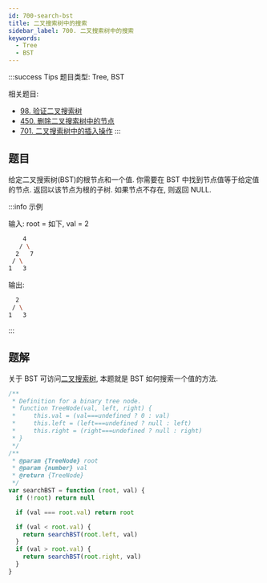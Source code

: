 ```yaml
---
id: 700-search-bst
title: 二叉搜索树中的搜索
sidebar_label: 700. 二叉搜索树中的搜索
keywords:
  - Tree
  - BST
---
```


:::success Tips
题目类型: Tree, BST

相关题目:

- [98. 验证二叉搜索树](/leetcode/medium/98-is-valid-bst)
- [450. 删除二叉搜索树中的节点](/leetcode/medium/450-delete-node)
- [701. 二叉搜索树中的插入操作](/leetcode/medium/701-insert-into-bst)
  :::

## 题目

给定二叉搜索树(BST)的根节点和一个值. 你需要在 BST 中找到节点值等于给定值的节点. 返回以该节点为根的子树. 如果节点不存在, 则返回 NULL.

:::info 示例

输入: root = 如下, val = 2

```bash
    4
   / \
  2   7
 / \
1   3
```

输出:

```bash
  2
 / \
1   3
```

:::

## 题解

关于 BST 可访问[二叉搜索树](/data-structure/tree/bst), 本题就是 BST 如何搜索一个值的方法.

```ts
/**
 * Definition for a binary tree node.
 * function TreeNode(val, left, right) {
 *     this.val = (val===undefined ? 0 : val)
 *     this.left = (left===undefined ? null : left)
 *     this.right = (right===undefined ? null : right)
 * }
 */
/**
 * @param {TreeNode} root
 * @param {number} val
 * @return {TreeNode}
 */
var searchBST = function (root, val) {
  if (!root) return null

  if (val === root.val) return root

  if (val < root.val) {
    return searchBST(root.left, val)
  }
  if (val > root.val) {
    return searchBST(root.right, val)
  }
}
```
